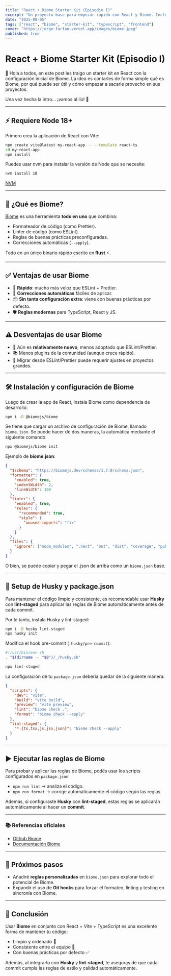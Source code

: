 ```yaml
---
title: "React + Biome Starter Kit (Episodio I)"
excerpt: "Un proyecto base para empezar rápido con React y Biome. Incluye configuración lista para desarrollo moderno con TypeScript, linting y formateo automático."
date: "2025-09-05"
tags: ["react", "biome", "starter-kit", "typescript", "frontend"]
cover: "https://jorge-farfan.vercel.app/images/biome.jpeg"
published: true
---
```


# React + Biome Starter Kit (Episodio I)

👋 Hola a todos, en este post les traigo un starter kit en React con la configuración inicial de Biome.
La idea es contarles de forma simple qué es Biome, por qué puede ser útil y cómo empezar a sacarle provecho en sus proyectos.

Una vez hecha la intro… ¡vamos al lío! 🚀

---

## ⚡ Requiere Node 18+

Primero crea la aplicación de React con Vite:

```bash
npm create vite@latest my-react-app -- --template react-ts
cd my-react-app
npm install
```

Puedes usar nvm para instalar la versión de Node que se necesite:

```bash
nvm install 18
```
[NVM](https://github.com/nvm-sh/nvm)

---

## 🤔 ¿Qué es Biome?

[Biome](https://biomejs.dev/) es una herramienta **todo en uno** que combina:

- Formateador de código (como Prettier).
- Linter de código (como ESLint).
- Reglas de buenas prácticas preconfiguradas.
- Correcciones automáticas (`--apply`).

Todo en un único binario rápido escrito en **Rust** ⚡.

---

## ✅ Ventajas de usar Biome

- 🚀 **Rápido**: mucho más veloz que ESLint + Prettier.
- 🔧 **Correcciones automáticas** fáciles de aplicar.
- 📦 **Sin tanta configuración extra**: viene con buenas prácticas por defecto.
- 🛡️ **Reglas modernas** para TypeScript, React y JS.

---

## ⚠️ Desventajas de usar Biome

- 🌱 Aún es **relativamente nuevo**, menos adoptado que ESLint/Prettier.
- 📚 Menos plugins de la comunidad (aunque crece rápido).
- 🔄 Migrar desde ESLint/Prettier puede requerir ajustes en proyectos grandes.

---

## 🛠 Instalación y configuración de Biome

Luego de crear la app de React, instala Biome como dependencia de desarrollo:

```bash
npm i -D @biomejs/biome
```

Se tiene que cargar un archivo de configuración de Biome, llamado `biome.json`. Se puede hacer de dos maneras, la automática mediante el siguiente comando:

```bash
npx @biomejs/biome init
```

Ejemplo de **biome.json**:

```json
{
  "$schema": "https://biomejs.dev/schemas/1.7.0/schema.json",
  "formatter": {
    "enabled": true,
    "indentWidth": 2,
    "lineWidth": 100
  },
  "linter": {
    "enabled": true,
    "rules": {
      "recommended": true,
      "style": {
        "unused-imports": "fix"
      }
    }
  },
  "files": {
    "ignore": ["node_modules", ".next", "out", "dist", "coverage", "public"]
  }
}
```

O bien, se puede copiar y pegar el .json de arriba como un `biome.json` base.

---

## 🔐 Setup de Husky y package.json

Para mantener el código limpio y consistente, es recomendable usar **Husky** con **lint-staged** para aplicar las reglas de Biome automáticamente antes de cada commit.

Por lo tanto, instala Husky y lint-staged:

```bash
npm i -D husky lint-staged
npx husky init
```

Modifica el hook pre-commit (`.husky/pre-commit`):

```bash
#!/usr/bin/env sh
. "$(dirname -- "$0")/_/husky.sh"

npx lint-staged
```

La configuración de tu `package.json` debería quedar de la siguiente manera:

```json
{
  "scripts": {
    "dev": "vite",
    "build": "vite build",
    "preview": "vite preview",
    "lint": "biome check .",
    "format": "biome check --apply"
  },
  "lint-staged": {
    "*.{ts,tsx,js,jsx,json}": "biome check --apply"
  }
}
```

---

## ▶️ Ejecutar las reglas de Biome

Para probar y aplicar las reglas de Biome, podés usar los scripts configurados en `package.json`:

- `npm run lint` → analiza el código.  
- `npm run format` → corrige automáticamente el código según las reglas.

Además, si configuraste **Husky** con **lint-staged**, estas reglas se aplicarán automáticamente al hacer un **commit**.

---

###  📚 Referencias oficiales
- [Github Biome](https://github.com/biomejs/biome)
- [Documentación Biome](https://biomejs.dev/)

---

## 🔮 Próximos pasos

- Añadiré **reglas personalizadas** en `biome.json` para explorar todo el potencial de Biome.  
- Expandir el uso de **Git hooks** para forzar el formateo, linting y testing en sincronía con Biome.  

---

## 🎯 Conclusión

Usar **Biome** en conjunto con React + Vite + TypeScript es una excelente forma de mantener tu código:

- Limpio y ordenado 🧹  
- Consistente entre el equipo 👥  
- Con buenas prácticas por defecto ✅  

Además, al integrarlo con **Husky** y **lint-staged**, te aseguras de que cada commit cumpla las reglas de estilo y calidad automáticamente.
